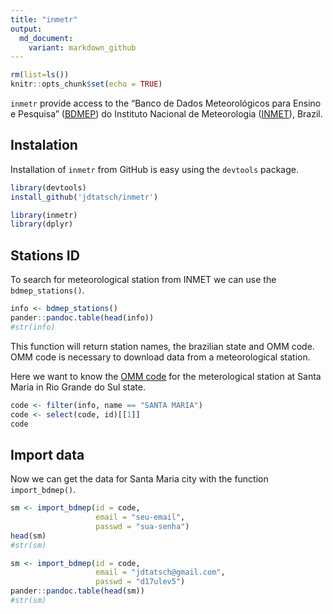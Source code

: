 ```yaml
---
title: "inmetr"
output:
  md_document:
    variant: markdown_github
---
```



```r
rm(list=ls())
knitr::opts_chunk$set(echo = TRUE)
```

`inmetr` provide access to the "Banco de Dados Meteorológicos para Ensino e Pesquisa" ([BDMEP](http://www.inmet.gov.br/projetos/rede/pesquisa/)) do Instituto Nacional de Meteorologia ([INMET](http://www.inmet.gov.br)), Brazil.



## Instalation

Installation of `inmetr` from GitHub is easy using the `devtools` package.

```r
library(devtools)
install_github('jdtatsch/inmetr')
```

```r
library(inmetr)
library(dplyr)
```

## Stations ID

To search for meteorological station from INMET we can use the `bdmep_stations()`.

```r
info <- bdmep_stations()
pander::pandoc.table(head(info))
#str(info)
```

This function will return station names, the brazilian state and OMM code. OMM code is necessary to download data from a meteorological station.

Here we want to know the [OMM code](http://www.wmo.int/pages/prog/www/ois/volume-a/StationIDs_Global_1509.pdf) for the meterological station at Santa Maria in Rio Grande do Sul state.

```r
code <- filter(info, name == "SANTA MARIA") 
code <- select(code, id)[[1]]
code
```

## Import data

Now we can get the data for Santa Maria city with the function `import_bdmep()`.

```r
sm <- import_bdmep(id = code, 
                   email = "seu-email",
                   passwd = "sua-senha")
head(sm)
#str(sm)
```


```r
sm <- import_bdmep(id = code, 
                   email = "jdtatsch@gmail.com",
                   passwd = "d17ulev5")
pander::pandoc.table(head(sm))
#str(sm)
```


